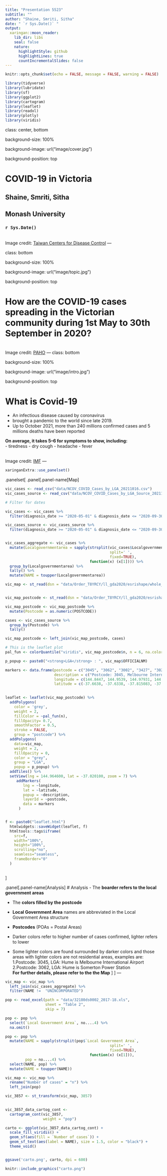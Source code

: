 ```yaml
---
title: "Presentation 5523"
subtitle: ""
author: "Shaine, Smriti, Sitha"
date: " `r Sys.Date()` "
output:
  xaringan::moon_reader:
    lib_dir: libs
    seal: false
    nature:
      highlightStyle: github
      highlightLines: true
      countIncrementalSlides: false
---
```


```r
knitr::opts_chunk$set(echo = FALSE, message = FALSE, warning = FALSE)
```

```r
library(tidyverse)
library(lubridate)
library(sf)
library(ggplot2)
library(cartogram)
library(leaflet)
library(readxl)
library(plotly)
library(viridis)
```


class: center, bottom

background-size: 100%

background-image: url("image/cover.jpg")

background-position: top

# COVID-19 in Victoria

## Shaine, Smriti, Sitha

## Monash University

### `r Sys.Date()`

<br>
Image credit: [Taiwan Centers for Disease Control](https://www.cdc.gov.tw/En)
---

class: bottom

background-size: 100%

background-image: url("image/topic.jpg")

background-position: top

# How are the COVID-19 cases spreading in the Victorian community during 1st May to 30th September in 2020?

<br>
Image credit: [PAHO](https://www.paho.org/en/news/26-1-2021-who-calls-experts-covid-19-technical-advisory-group)
---
class: bottom

background-size: 100%

background-image: url("image/intro.jpg")

background-position: top

# What is Covid-19
- An infectious disease caused by coronavirus 
- brought a pandemic to the world since late 2019. 
- Up to October 2021, more than 240 millions confirmed cases and 5 millions deaths have been reported   

**On average, it takes 5–6 for symptoms to show, including:**   
- tiredness
- dry cough
- headache
- fever

<br>
Image credit: [IMF](https://www.tuvsud.com/zh-tw/covid-19-precautionary-measures)
---
```r
xaringanExtra::use_panelset()
```

.panelset[
.panel[.panel-name[Map]
```r
vic_cases <- read_csv("data/NCOV_COVID_Cases_by_LGA_20211016.csv")
vic_cases_source <- read_csv("data/NCOV_COVID_Cases_by_LGA_Source_20211015.csv")

# Filter for dates

vic_cases <- vic_cases %>%
  filter(diagnosis_date >= "2020-05-01" & diagnosis_date <= "2020-09-30")

vic_cases_source <- vic_cases_source %>%
  filter(diagnosis_date >= "2020-05-01" & diagnosis_date <= "2020-09-30")


vic_cases_aggregate <- vic_cases %>%
  mutate(Localgovernmentarea = sapply(strsplit(vic_cases$Localgovernmentarea,
                                               split=' ',
                                               fixed=TRUE),
                                      function(x) (x[1]))) %>%
  group_by(Localgovernmentarea) %>%
  tally() %>%
  mutate(NAME = toupper(Localgovernmentarea))

```

```r

vic_map <- st_read(dsn = "data/Order_T8YRCY/ll_gda2020/esrishape/whole_of_dataset/victoria/VMADMIN/AD_LGA_AREA_POLYGON.shp")


vic_map_postcode <- st_read(dsn = "data/Order_T8YRCY/ll_gda2020/esrishape/whole_of_dataset/victoria/VMADMIN/POSTCODE_POLYGON.shp")

```

```r

vic_map_postcode <- vic_map_postcode %>% 
  mutate(Postcode = as.numeric(POSTCODE))

cases <- vic_cases_source %>% 
  group_by(Postcode) %>% 
  tally() 

vic_map_postcode <- left_join(vic_map_postcode, cases)

# This is the leaflet plot
pal_fun <- colorQuantile("viridis", vic_map_postcode$n, n = 6, na.color = "white", reverse = TRUE)

p_popup <- paste0("<strong>LGA</strong> : ", vic_map$OFFICIALNM)

markers <- data.frame(postcode = c("3045", "3062", "3002", "3427", "3027"),
                      description = c("Postcode: 3045, Melbourne International Airport", "Postcode: 3062, Somerton Power Station", "Postcode: 3002, Melbourne Cricket Ground & Fitzroy Garden", "Postcode: 3427, Diggers Rest", "Postcode: 3027, RAAF Base Williams"),
                      longitude = c(144.8447, 144.9539, 144.97931, 144.721111, 144.7437),
                      latitude = c(-37.6638, -37.6338, -37.815083, -37.628056, -37.9316))
                  

leaflet <- leaflet(vic_map_postcode) %>%
  addPolygons(
    color = 'grey',
    weight = 2,
    fillColor = ~pal_fun(n),
    fillOpacity= 0.7,
    smoothFactor = 0.5,
    stroke = FALSE,
    group = "postcode") %>%
  addPolygons(
    data=vic_map,
    weight = 2,
    fillOpacity = 0,
    color = "grey",
    group = "LGA",
    popup = p_popup) %>%
  addTiles() %>% 
  setView(lng = 144.964600, lat = -37.020100, zoom = 7) %>% 
     addMarkers(
        lng = ~longitude,
        lat = ~latitude,
        popup = ~description,
        layerId = ~postcode,
        data = markers
      ) 


f <- paste0("leaflet.html")
  htmlwidgets::saveWidget(leaflet, f)
  htmltools::tags$iframe(
    src=f,
    width="100%", 
    height="100%",
    scrolling="no", 
    seamless="seamless", 
    frameBorder="0"
  )
  
```
]

.panel[.panel-name[Analysis]
# Analysis
- The **boarder refers to the local government areas**   

- The **colors filled by the postcode**   

- **Local Government Area** names are abbreviated in the Local Government Area structure   

- **Postcodes** (POAs = Postal Areas)   

- Darker colors refer to higher number of cases confirmed, lighter refers to lower

- Some lighter colors are found surrounded by darker colors and those areas with lighter colors are not residential areas, examples are:   
1.Postcode: 3045, LGA: Hume is Melbourne International Airport   
2.Postcode: 3062, LGA: Hume is Somerton Power Station   
**For further details, please refer to the the Map**
]
]
---

```r

vic_map <- vic_map %>%
  left_join(vic_cases_aggregate) %>%
  filter(NAME !=  "UNINCORPORATED")

pop <- read_excel(path = "data/32180ds0002_2017-18.xls",
                  sheet = "Table 2",
                  skip = 7)

pop <- pop %>%
  select(`Local Government Area`, no....4) %>%
  na.omit()

pop <- pop %>%
  mutate(NAME = sapply(strsplit(pop$`Local Government Area`,
                                               split=' ',
                                               fixed=TRUE),
                                      function(x) (x[1])),
         pop = no....4) %>%
  select(NAME, pop) %>%
  mutate(NAME = toupper(NAME))

vic_map <- vic_map %>%
  rename("Number of cases" = "n") %>%  
  left_join(pop) 

vic_3857 <- st_transform(vic_map, 3857)
  

vic_3857_data_cartog_cont <- 
  cartogram_cont(vic_3857,
                 weight = "pop")

carto <- ggplot(vic_3857_data_cartog_cont) +
  scale_fill_viridis() +
  geom_sf(aes(fill = `Number of cases`)) +
  geom_sf_text(aes(label = NAME), size = 1.5, color = "black") +
  theme_void()


ggsave('carto.png', carto, dpi = 600)

knitr::include_graphics("carto.png")
```








